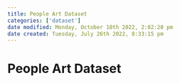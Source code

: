 ```yaml
---
title: People Art Dataset
categories: ['dataset']
date modified: Monday, October 10th 2022, 2:02:20 pm
date created: Tuesday, July 26th 2022, 8:33:15 pm
---
```


# People Art Dataset



